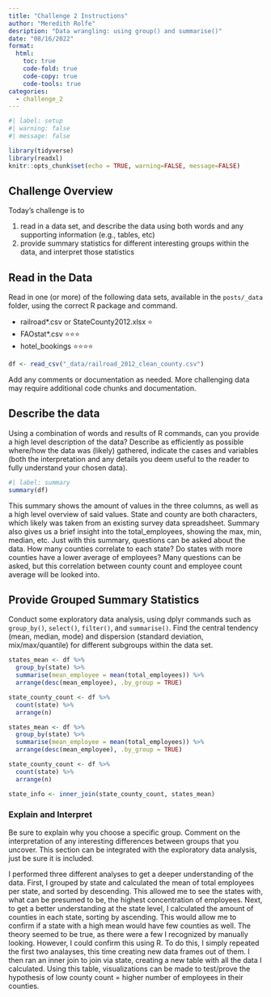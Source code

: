 ```yaml
---
title: "Challenge 2 Instructions"
author: "Meredith Rolfe"
desription: "Data wrangling: using group() and summarise()"
date: "08/16/2022"
format:
  html:
    toc: true
    code-fold: true
    code-copy: true
    code-tools: true
categories:
  - challenge_2
---
```


```r
#| label: setup
#| warning: false
#| message: false

library(tidyverse)
library(readxl)
knitr::opts_chunk$set(echo = TRUE, warning=FALSE, message=FALSE)
```

## Challenge Overview

Today's challenge is to

1)  read in a data set, and describe the data using both words and any supporting information (e.g., tables, etc)
2)  provide summary statistics for different interesting groups within the data, and interpret those statistics

## Read in the Data

Read in one (or more) of the following data sets, available in the `posts/_data` folder, using the correct R package and command.

-   railroad\*.csv or StateCounty2012.xlsx ⭐
-   FAOstat\*.csv ⭐⭐⭐
-   hotel_bookings ⭐⭐⭐⭐

```r
df <- read_csv("_data/railroad_2012_clean_county.csv")
```

Add any comments or documentation as needed. More challenging data may require additional code chunks and documentation.

## Describe the data

Using a combination of words and results of R commands, can you provide a high level description of the data? Describe as efficiently as possible where/how the data was (likely) gathered, indicate the cases and variables (both the interpretation and any details you deem useful to the reader to fully understand your chosen data).

```r
#| label: summary
summary(df)
```

This summary shows the amount of values in the three columns, as well as a high level overview of said values. State and county are both characters, which likely was taken from an existing survey data spreadsheet. Summary also gives us a brief insight into the total_employees, showing the max, min, median, etc. Just with this summary, questions can be asked about the data. How many counties correlate to each state? Do states with more counties have a lower average of employees? Many questions can be asked, but this correlation between county count and employee count average will be looked into. 

## Provide Grouped Summary Statistics

Conduct some exploratory data analysis, using dplyr commands such as `group_by()`, `select()`, `filter()`, and `summarise()`. Find the central tendency (mean, median, mode) and dispersion (standard deviation, mix/max/quantile) for different subgroups within the data set.

```r

states_mean <- df %>%
  group_by(state) %>%
  summarise(mean_employee = mean(total_employees)) %>%
  arrange(desc(mean_employee), .by_group = TRUE)

state_county_count <- df %>%
  count(state) %>%
  arrange(n)

states_mean <- df %>%
  group_by(state) %>%
  summarise(mean_employee = mean(total_employees)) %>%
  arrange(desc(mean_employee), .by_group = TRUE)

state_county_count <- df %>%
  count(state) %>%
  arrange(n)

state_info <- inner_join(state_county_count, states_mean)

```

### Explain and Interpret

Be sure to explain why you choose a specific group. Comment on the interpretation of any interesting differences between groups that you uncover. This section can be integrated with the exploratory data analysis, just be sure it is included.

I performed three different analyses to get a deeper understanding of the data. First, I grouped by state and calculated the mean of total employees per state, and sorted by descending. This allowed me to see the states with, what can be presumed to be, the highest concentration of employees. Next, to get a better understanding at the state level, I calculated the amount of counties in each state, sorting by ascending. This would allow me to confirm if a state with a high mean would have few counties as well. The theory seemed to be true, as there were a few I recognized by manually looking. However, I could confirm this using R. To do this, I simply repeated the first two analayses, this time creating new data frames out of them. I then ran an inner join to join via state, creating a new table with all the data I calculated. Using this table, visualizations can be made to test/prove the hypothesis of low county count = higher number of employees in their counties.